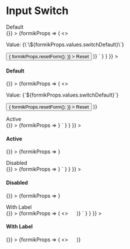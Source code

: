 
<Meta title="Components/Inputs/Input Switch" component={InputSwitch} />

# Input Switch

<Canvas>
  <Story
    name="Input Switch Default"
    parameters={{
      docs: {
        source: {
          code: dedent`
            <h4>Default</h4>
            <Form
              initialValues={{
                switchDefault: false
              }}
              onSubmit={() => {}}
            >
              {formikProps => (
                <>
                  <p>Value: {\`\${formikProps.values.switchDefault}\`}</p>
                  <InputSwitch name="switchDefault" formikProps={formikProps} />
                  <Button
                    onClick={() => {
                      formikProps.resetForm();
                    }}
                  >
                    Reset
                  </Button>
                </>
              )}
            </Form>`
        }
      }
    }}
  >
    <div className="input-switch-story">
      <h4>Default</h4>
      <Form
        initialValues={{
          switchDefault: false
        }}
        onSubmit={() => {}}
      >
        {formikProps => (
          <>
            <p>Value: {`${formikProps.values.switchDefault}`}</p>
            <InputSwitch name="switchDefault" formikProps={formikProps} />
            <Button
              onClick={() => {
                formikProps.resetForm();
              }}
            >
              Reset
            </Button>
          </>
        )}
      </Form>
    </div>
  </Story>
  <Story
    name="Input Switch Active"
    parameters={{
      docs: {
        source: {
          code: dedent`
            <h4>Active</h4>
            <Form
              initialValues={{
                switchActive: true
              }}
              onSubmit={() => {}}
            >
              {formikProps => <InputSwitch name="switchActive" formikProps={formikProps} />}
            </Form>`
        }
      }
    }}
  >
    <div className="input-switch-story">
      <h4>Active</h4>
      <Form
        initialValues={{
          switchActive: true
        }}
        onSubmit={() => {}}
      >
        {formikProps => <InputSwitch name="switchActive" formikProps={formikProps} />}
      </Form>
    </div>
  </Story>
  <Story
    name="Input Switch Disabled"
    parameters={{
      docs: {
        source: {
          code: dedent`
            <h4>Disabled</h4>
            <Form
              initialValues={{
                switchActive: true
              }}
              onSubmit={() => {}}
            >
              {formikProps => <InputSwitch name="switchActive" disabled={true} formikProps={formikProps} />}
            </Form>`
        }
      }
    }}
  >
    <div className="input-switch-story">
      <h4>Disabled</h4>
      <Form
        initialValues={{
          switchActive: true
        }}
        onSubmit={() => {}}
      >
        {formikProps => <InputSwitch name="switchActive" disabled={true} formikProps={formikProps} />}
      </Form>
    </div>
  </Story>
  <Story
    name="Input Switch with Label"
    parameters={{
      docs: {
        source: {
          code: dedent`
            <h4>With Label</h4>
            <Form
              initialValues={{
                switchWithLabelEnd: true,
                switchWithLabeLStart: false
              }}
              onSubmit={() => {}}
            >
              {formikProps => (
                <>
                  <InputSwitch name="switchWithLabelEnd" label="Click Me" labelPlacement="end" formikProps={formikProps} />
                  &nbsp;&nbsp;&nbsp;&nbsp;<InputSwitch
                    name="switchWithLabeLStart"
                    labelOn="On"
                    labelOff="Off"
                    labelPlacement="start"
                    formikProps={formikProps}
                  />
                </>
              )}
            </Form>`
        }
      }
    }}
  >
    <div className="input-switch-story">
      <h4>With Label</h4>
      <Form
        initialValues={{
          switchWithLabelEnd: true,
          switchWithLabeLStart: false
        }}
        onSubmit={() => {}}
      >
        {formikProps => (
          <>
            <InputSwitch name="switchWithLabelEnd" label="Click Me" labelPlacement="end" formikProps={formikProps} />
            &nbsp;&nbsp;&nbsp;&nbsp;
            <InputSwitch
              name="switchWithLabeLStart"
              labelOn="On"
              labelOff="Off"
              labelPlacement="start"
              formikProps={formikProps}
            />
          </>
        )}
      </Form>
    </div>
  </Story>
  <ArgsTable of={InputSwitch} />
</Canvas>
